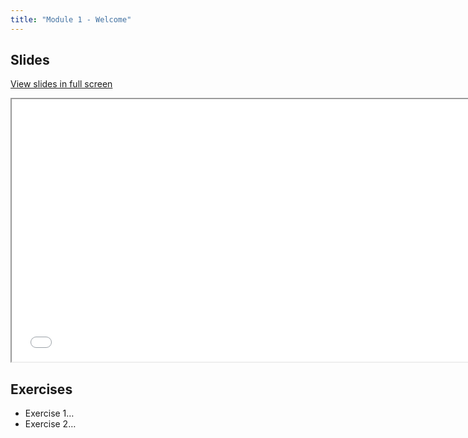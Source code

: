 ```yaml
---
title: "Module 1 - Welcome"
---
```


## Slides

[View slides in full screen](../../modules/03-tidymodels/03-tidymodels.html)

<div>

```{=html}
<iframe class="slide-deck" src="03-tidymodels.html" height="420" width="747"></iframe>
```

</div>

## Exercises

-   Exercise 1...
-   Exercise 2...

